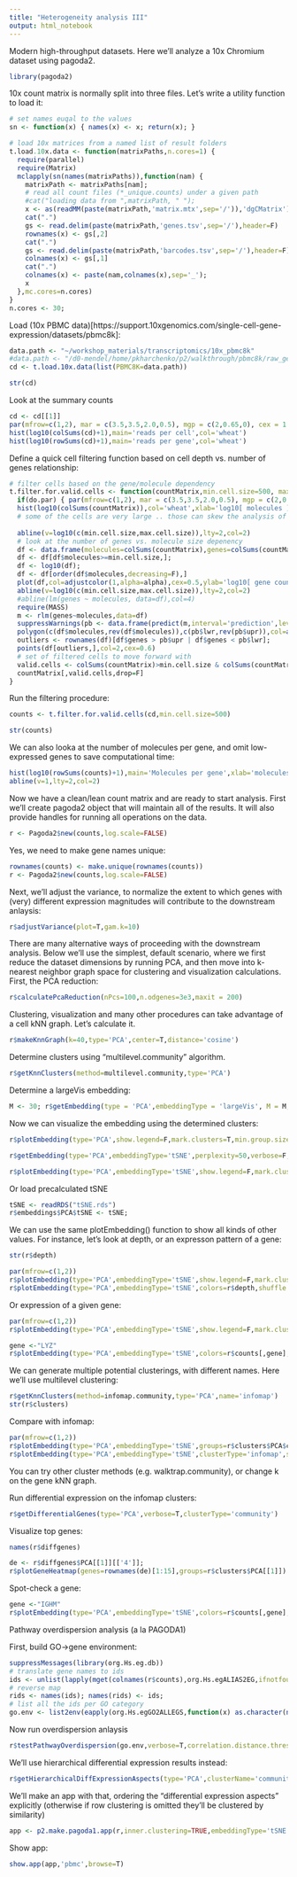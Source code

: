 ```yaml
---
title: "Heterogeneity analysis III"
output: html_notebook
---
```


Modern high-throughput datasets. Here we'll analyze a 10x Chromium dataset using pagoda2.

```r
library(pagoda2)
```


10x count matrix is normally split into three files. Let's write a utility function to load it:
```r
# set names euqal to the values
sn <- function(x) { names(x) <- x; return(x); }

# load 10x matrices from a named list of result folders
t.load.10x.data <- function(matrixPaths,n.cores=1) {
  require(parallel)
  require(Matrix)
  mclapply(sn(names(matrixPaths)),function(nam) {
    matrixPath <- matrixPaths[nam];
    # read all count files (*_unique.counts) under a given path
    #cat("loading data from ",matrixPath, " ");
    x <- as(readMM(paste(matrixPath,'matrix.mtx',sep='/')),'dgCMatrix'); # convert to the required sparse matrix representation
    cat(".")
    gs <- read.delim(paste(matrixPath,'genes.tsv',sep='/'),header=F)
    rownames(x) <- gs[,2]
    cat(".")
    gs <- read.delim(paste(matrixPath,'barcodes.tsv',sep='/'),header=F)
    colnames(x) <- gs[,1]
    cat(".")
    colnames(x) <- paste(nam,colnames(x),sep='_');
    x
  },mc.cores=n.cores)
}
n.cores <- 30;
```


Load (10x PBMC data)[https://support.10xgenomics.com/single-cell-gene-expression/datasets/pbmc8k]:
```r
data.path <- "~/workshop_materials/transcriptomics/10x_pbmc8k"
#data.path <- "/d0-mendel/home/pkharchenko/p2/walkthrough/pbmc8k/raw_gene_bc_matrices/GRCh38"
cd <- t.load.10x.data(list(PBMC8K=data.path))
```
```r
str(cd)

```


Look at the summary counts
```r
cd <- cd[[1]]
par(mfrow=c(1,2), mar = c(3.5,3.5,2.0,0.5), mgp = c(2,0.65,0), cex = 1.0)
hist(log10(colSums(cd)+1),main='reads per cell',col='wheat')
hist(log10(rowSums(cd)+1),main='reads per gene',col='wheat')
```



Define a quick cell filtering function based on cell depth vs. number of genes relationship:
```r
# filter cells based on the gene/molecule dependency
t.filter.for.valid.cells <- function(countMatrix,min.cell.size=500, max.cell.size=5e4,p.level=min(1e-3,1/ncol(countMatrix)),alpha=0.1,do.par=T) {
  if(do.par) { par(mfrow=c(1,2), mar = c(3.5,3.5,2.0,0.5), mgp = c(2,0.65,0), cex = 1.0);}
  hist(log10(colSums(countMatrix)),col='wheat',xlab='log10[ molecules ]',main='') 
  # some of the cells are very large .. those can skew the analysis of more subtle populations (too much bias) .. letting them in here though
  
  abline(v=log10(c(min.cell.size,max.cell.size)),lty=2,col=2)
  # look at the number of genes vs. molecule size depenency
  df <- data.frame(molecules=colSums(countMatrix),genes=colSums(countMatrix>0)); 
  df <- df[df$molecules>=min.cell.size,];
  df <- log10(df);
  df <- df[order(df$molecules,decreasing=F),]
  plot(df,col=adjustcolor(1,alpha=alpha),cex=0.5,ylab='log10[ gene counts]',xlab='log10[ molecule counts]')
  abline(v=log10(c(min.cell.size,max.cell.size)),lty=2,col=2)
  #abline(lm(genes ~ molecules, data=df),col=4)
  require(MASS)  
  m <- rlm(genes~molecules,data=df)
  suppressWarnings(pb <- data.frame(predict(m,interval='prediction',level = 1-p.level,type="response")))
  polygon(c(df$molecules,rev(df$molecules)),c(pb$lwr,rev(pb$upr)),col=adjustcolor(2,alpha=0.1),border = NA)
  outliers <- rownames(df)[df$genes > pb$upr | df$genes < pb$lwr];
  points(df[outliers,],col=2,cex=0.6)
  # set of filtered cells to move forward with  
  valid.cells <- colSums(countMatrix)>min.cell.size & colSums(countMatrix)<max.cell.size & !(colnames(countMatrix) %in% outliers)
  countMatrix[,valid.cells,drop=F]
}

```


Run the filtering procedure:
```r
counts <- t.filter.for.valid.cells(cd,min.cell.size=500)
```


```r
str(counts)
```

We can also looka at the number of molecules per gene, and omit low-expressed genes to save computational time:

```r
hist(log10(rowSums(counts)+1),main='Molecules per gene',xlab='molecules (log10)',col='wheat')
abline(v=1,lty=2,col=2)
```

Now we have a clean/lean count matrix and are ready to start analysis. First we’ll create pagoda2 object that will maintain all of the results. It will also provide handles for running all operations on the data.

```r
r <- Pagoda2$new(counts,log.scale=FALSE)
```


Yes, we need to make gene names unique:
```r
rownames(counts) <- make.unique(rownames(counts))
r <- Pagoda2$new(counts,log.scale=FALSE)
```

Next, we’ll adjust the variance, to normalize the extent to which genes with (very) different expression magnitudes will contribute to the downstream anlaysis:

```r
r$adjustVariance(plot=T,gam.k=10)
```

There are many alternative ways of proceeding with the downstream analysis. Below we’ll use the simplest, default scenario, where we first reduce the dataset dimensions by running PCA, and then move into k-nearest neighbor graph space for clustering and visualization calculations. First, the PCA reduction:
```r
r$calculatePcaReduction(nPcs=100,n.odgenes=3e3,maxit = 200)
```


Clustering, visualization and many other procedures can take advantage of a cell kNN graph. Let's calculate it.
```r
r$makeKnnGraph(k=40,type='PCA',center=T,distance='cosine')
```


Determine clusters using "multilevel.community" algorithm.
```r
r$getKnnClusters(method=multilevel.community,type='PCA')
```


Determine a largeVis embedding:
```r
M <- 30; r$getEmbedding(type = 'PCA',embeddingType = 'largeVis', M = M,  perplexity = 30,  gamma = 1 / M,  alpha = 1)
```
Now we can visualize the embedding using the determined clusters:

```r
r$plotEmbedding(type='PCA',show.legend=F,mark.clusters=T,min.group.size=50,shuffle.colors=F,mark.cluster.cex=1,alpha=0.1,main='clusters (lV)')
```

```r
r$getEmbedding(type='PCA',embeddingType='tSNE',perplexity=50,verbose=F,n.cores=n.cores)
```
```r
r$plotEmbedding(type='PCA',embeddingType='tSNE',show.legend=F,mark.clusters=T,min.group.size=1,shuffle.colors=F,mark.cluster.cex=1,alpha=0.1,main='clusters (tSNE)')
```

Or load precalculated tSNE
```r
tSNE <- readRDS("tSNE.rds")
r$embeddings$PCA$tSNE <- tSNE;
```



We can use the same plotEmbedding() function to show all kinds of other values. For instance, let’s look at depth, or an expresson pattern of a gene:

```r
str(r$depth)
```
```r
par(mfrow=c(1,2))
r$plotEmbedding(type='PCA',embeddingType='tSNE',show.legend=F,mark.clusters=T,min.group.size=1,shuffle.colors=F,mark.cluster.cex=1,alpha=0.1,main='clusters (tSNE)')
r$plotEmbedding(type='PCA',embeddingType='tSNE',colors=r$depth,shuffle.colors=F,mark.cluster.cex=1,alpha=0.1,main='depth')
```
Or expression of a given gene:
```r
par(mfrow=c(1,2))
r$plotEmbedding(type='PCA',embeddingType='tSNE',show.legend=F,mark.clusters=T,min.group.size=1,shuffle.colors=F,mark.cluster.cex=1,alpha=0.1,main='clusters (tSNE)')

gene <-"LYZ"
r$plotEmbedding(type='PCA',embeddingType='tSNE',colors=r$counts[,gene],shuffle.colors=F,mark.cluster.cex=1,alpha=0.1,main=gene)
```

We can generate multiple potential clusterings, with different names. Here we’ll use multilevel clustering:
```r
r$getKnnClusters(method=infomap.community,type='PCA',name='infomap')
str(r$clusters)
```

Compare with infomap:
```r
par(mfrow=c(1,2))
r$plotEmbedding(type='PCA',embeddingType='tSNE',groups=r$clusters$PCA$community,show.legend=F,mark.clusters=T,min.group.size=1,shuffle.colors=F,mark.cluster.cex=1,alpha=0.1,main='multilevel clusters (tSNE)')
r$plotEmbedding(type='PCA',embeddingType='tSNE',clusterType='infomap',show.legend=F,mark.clusters=T,min.group.size=1,shuffle.colors=F,mark.cluster.cex=1,alpha=0.1,main='infomap clusters (tSNE)')

```

You can try other cluster methods (e.g. walktrap.community), or change k on the gene kNN graph.


Run differential expression on the infomap clusters:
```r
r$getDifferentialGenes(type='PCA',verbose=T,clusterType='community')
```
Visualize top genes:
```r
names(r$diffgenes)
```

```r
de <- r$diffgenes$PCA[[1]][['4']];
r$plotGeneHeatmap(genes=rownames(de)[1:15],groups=r$clusters$PCA[[1]])
```

Spot-check a gene:
```r
gene <-"IGHM"
r$plotEmbedding(type='PCA',embeddingType='tSNE',colors=r$counts[,gene],shuffle.colors=F,mark.cluster.cex=1,alpha=0.1,main=gene)
```

Pathway overdispersion analysis (a la PAGODA1)

First, build GO->gene environment:
```r
suppressMessages(library(org.Hs.eg.db))
# translate gene names to ids
ids <- unlist(lapply(mget(colnames(r$counts),org.Hs.egALIAS2EG,ifnotfound=NA),function(x) x[1]))
# reverse map
rids <- names(ids); names(rids) <- ids;
# list all the ids per GO category
go.env <- list2env(eapply(org.Hs.egGO2ALLEGS,function(x) as.character(na.omit(rids[x]))))
```

Now run overdispersion anlaysis
```r
r$testPathwayOverdispersion(go.env,verbose=T,correlation.distance.threshold=0.95,recalculate.pca=F,top.aspects=15)
```


We'll use hierarchical differential expression results instead:
```r
r$getHierarchicalDiffExpressionAspects(type='PCA',clusterName='community',z.threshold=3)
```

We'll make an app with that, ordering the "differential expression aspects" explicitly (otherwise if row clustering is omitted they'll be clustered by similarity)
```r
app <- p2.make.pagoda1.app(r,inner.clustering=TRUE,embeddingType='tSNE',clusterType='community',min.group.size=50,row.clustering=list(order=rev(1:nrow(r$misc$pathwayOD$xv))))
```

Show app:
```r
show.app(app,'pbmc',browse=T)
```

